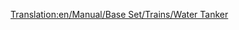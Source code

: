 [[Translation:en/Manual/Base Set/Trains/Water Tanker]]
{{en/Trains Carriages new|Picture=[[File:en/Watertanker.png]]
|NormalCost=£1,166 ($2,332)
|NormalWeight=25 / 50 t
|NormalCapacity=25,000 litres of water
|MonoCost="
|MonoWeight=25 / 55 t
|MonoCapacity=30,000 litres of water
|MagCost="
|MagWeight=25 / 57 t
|MagCapacity=32,000 litres of water
|Description=Water tankers carry liquid water into [[en/town]]s which have a [[en/water tower]]. This wagon is only available in the [[en/Manual/Climates#Sub-tropical|Sub-Tropical]] climate.
}}